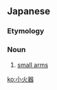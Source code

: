 ==Japanese==
{{ja-kanjitab|しょう|か|き|yomi=on}}

===Etymology===
{{prefix|小|火器|t1=small|t2=firearms|lang=ja|sort=かき}}

===Noun===
{{ja-noun|しょうかき}}
# {{lb|ja|weaponry|sort=しょうかき}} [[small arms]]

[[ko:小火器]]